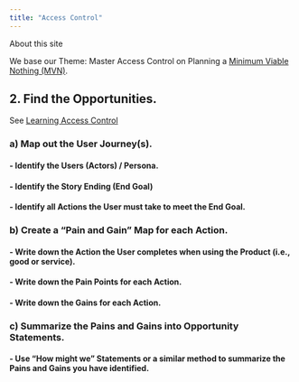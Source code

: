```yaml
---
title: "Access Control"
---
```


About this site

We base our Theme: Master Access Control on Planning a [Minimum Viable Nothing (MVN)](https://github.com/vanHeemstraSystems/minimum-viable-nothing).

## 2. Find the **Opportunities**.

See [Learning Access Control](https://vanheemstrasystems.github.io/learning-access-control/)

### a) Map out the **User Journey(s)**.

#### - Identify the **Users** (Actors) / Persona.

#### - Identify the Story Ending (**End Goal**)

#### - Identify all **Actions** the User must take to meet the End Goal.

### b) Create a "**Pain and Gain**" Map for each Action.

#### - Write down the **Action** the User completes when using the Product (i.e., good or service).

#### - Write down the **Pain Points** for each Action.

#### - Write down the **Gains** for each Action.

### c) Summarize the Pains and Gains into **Opportunity Statements**.

#### - Use "**How might we**" Statements or a similar method to summarize the Pains and Gains you have identified. 
